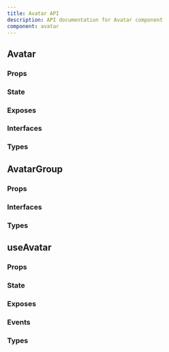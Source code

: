 ```yaml
---
title: Avatar API
description: API documentation for Avatar component
component: avatar
---
```


## Avatar

### Props

<DocTable name="Avatar" category="api" type="props" />

### State

<DocTable name="Avatar" category="api" type="state" />

### Exposes

<DocTable name="Avatar" category="api" type="exposes" />

### Interfaces

<DocTable name="Avatar" category="api" type="interfaces" />

### Types

<DocTable name="Avatar" category="api" type="types" />

## AvatarGroup

### Props

<DocTable name="AvatarGroup" category="api" type="props" />

### Interfaces

<DocTable name="AvatarGroup" category="api" type="interfaces" />

### Types

<DocTable name="AvatarGroup" category="api" type="types" />

## useAvatar

### Props

<DocTable name="useAvatar" category="api" type="props" />

### State

<DocTable name="useAvatar" category="api" type="state" />

### Exposes

<DocTable name="useAvatar" category="api" type="exposes" />

### Events

<DocTable name="useAvatar" category="api" type="events" />

### Types

<DocTable name="useAvatar" category="api" type="types" />
